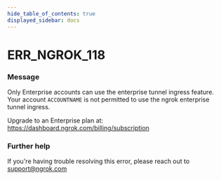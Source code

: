 ```yaml
---
hide_table_of_contents: true
displayed_sidebar: docs
---
```



# ERR_NGROK_118

### Message

Only Enterprise accounts can use the enterprise tunnel ingress feature.
Your account `ACCOUNTNAME` is not permitted to use the ngrok enterprise tunnel ingress.

Upgrade to an Enterprise plan at: https://dashboard.ngrok.com/billing/subscription

<ErrorDetails error="err_ngrok_118" />

### Further help

If you're having trouble resolving this error, please reach out to [support@ngrok.com](mailto:support@ngrok.com?subject=Help%20with%20ERR_NGROK_118)

